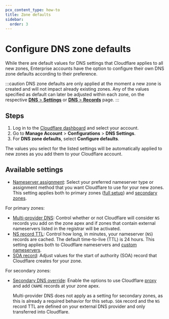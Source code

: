 ```yaml
---
pcx_content_type: how-to
title: Zone defaults
sidebar:
  order: 3
---
```


# Configure DNS zone defaults

While there are default values for DNS settings that Cloudflare applies to all new zones, Enterprise accounts have the option to configure their own DNS zone defaults according to their preference.

:::caution
DNS zone defaults are only applied at the moment a new zone is created and will not impact already existing zones. Any of the values specified as default can later be adjusted within each zone, on the respective [**DNS** > **Settings**](https://dash.cloudflare.com/?to=/:account/:zone/dns/settings) or [**DNS** > **Records**](https://dash.cloudflare.com/?to=/:account/:zone/dns/records) page.
:::

## Steps

1. Log in to the [Cloudflare dashboard](https://dash.cloudflare.com/login) and select your account.
2. Go to **Manage Account** > **Configurations** > **DNS Settings**.
3. For **DNS zone defaults**, select **Configure defaults**.

The values you select for the listed settings will be automatically applied to new zones as you add them to your Cloudflare account.

## Available settings

- [Nameserver assignment](/dns/nameservers/nameserver-options/#assignment-method): Select your preferred nameserver type or assignment method that you want Cloudflare to use for your new zones. This setting applies both to primary zones ([full setup](/dns/zone-setups/full-setup/)) and [secondary zones](/dns/zone-setups/zone-transfers/cloudflare-as-secondary/).

For primary zones:

- [Multi-provider DNS](/dns/nameservers/nameserver-options/#multi-provider-dns): Control whether or not Cloudflare will consider `NS` records you add on the zone apex and if zones that contain external nameservers listed in the registrar will be activated.
- [NS record TTL](/dns/nameservers/nameserver-options/#ns-record-ttl): Control how long, in minutes, your nameserver (`NS`) records are cached. The default time-to-live (TTL) is 24 hours. This setting applies both to Cloudflare nameservers and [custom nameservers](/dns/nameservers/custom-nameservers/).
- [SOA record](/dns/manage-dns-records/reference/dns-record-types/#soa): Adjust values for the start of authority (SOA) record that Cloudflare creates for your zone.

For secondary zones:

- [Secondary DNS override](/dns/zone-setups/zone-transfers/cloudflare-as-secondary/proxy-traffic/): Enable the options to use Cloudflare [proxy](/dns/manage-dns-records/reference/proxied-dns-records/) and add `CNAME` records at your zone apex.

  Multi-provider DNS does not apply as a setting for secondary zones, as this is already a required behavior for this setup. `SOA` record and the `NS` record TTL are defined on your external DNS provider and only transferred into Cloudflare.